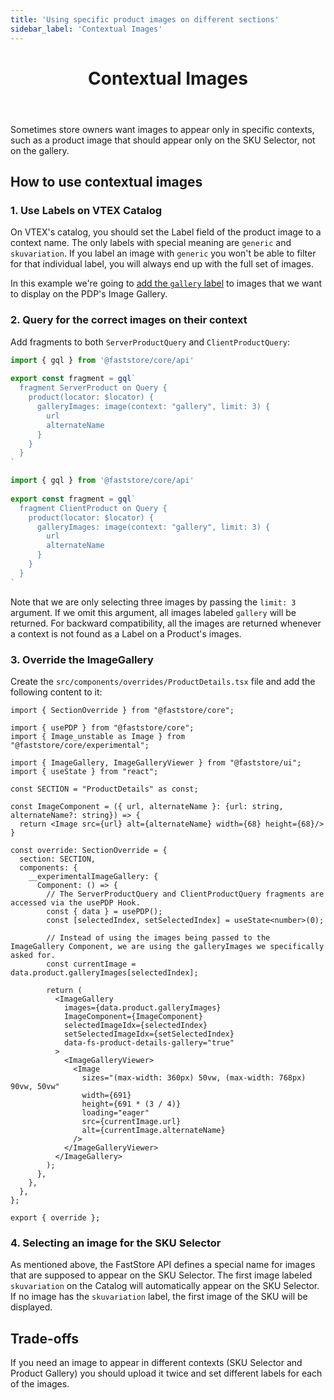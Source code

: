 ```yaml
---
title: 'Using specific product images on different sections'
sidebar_label: 'Contextual Images'
---
```


<header>

# Contextual Images

</header>

Sometimes store owners want images to appear only in specific contexts, such as a product image that should appear only on the SKU Selector, not on the gallery.

## How to use contextual images

### 1. Use Labels on VTEX Catalog

On VTEX's catalog, you should set the Label field of the product image to a context name. The only labels with special meaning are `generic` and `skuvariation`. If you label an image with `generic` you won't be able to filter for that individual label, you will always end up with the full set of images. 

In this example we're going to [add the `gallery` label](https://help.vtex.com/en/tracks/catalog-101--5AF0XfnjfWeopIFBgs3LIQ/17PxekVPmVYI4c3OCQ0ddJ#adding-an-image-to-the-sku) to images that we want to display on the PDP's Image Gallery.

### 2. Query for the correct images on their context

Add fragments to both `ServerProductQuery` and `ClientProductQuery`:

```js filename="src/fragments/ServerProduct" copy 
import { gql } from '@faststore/core/api'
 
export const fragment = gql`
  fragment ServerProduct on Query {
    product(locator: $locator) {
      galleryImages: image(context: "gallery", limit: 3) {
        url
        alternateName
      }
    }
  }
`
```

```js
import { gql } from '@faststore/core/api'
 
export const fragment = gql`
  fragment ClientProduct on Query {
    product(locator: $locator) {
      galleryImages: image(context: "gallery", limit: 3) {
        url
        alternateName
      }
    }
  }
`
```

Note that we are only selecting three images by passing the `limit: 3` argument. If we omit this argument, all images labeled `gallery` will be returned. For backward compatibility, all the images are returned whenever a context is not found as a Label on a Product's images.

### 3. Override the ImageGallery

Create the `src/components/overrides/ProductDetails.tsx` file and add the following content to it:

```tsx
import { SectionOverride } from "@faststore/core";

import { usePDP } from "@faststore/core";
import { Image_unstable as Image } from "@faststore/core/experimental";

import { ImageGallery, ImageGalleryViewer } from "@faststore/ui";
import { useState } from "react";

const SECTION = "ProductDetails" as const;

const ImageComponent = ({ url, alternateName }: {url: string, alternateName?: string}) => {
  return <Image src={url} alt={alternateName} width={68} height={68}/>
}

const override: SectionOverride = {
  section: SECTION,
  components: {
    __experimentalImageGallery: {
      Component: () => {
        // The ServerProductQuery and ClientProductQuery fragments are accessed via the usePDP Hook.
        const { data } = usePDP();
        const [selectedIndex, setSelectedIndex] = useState<number>(0);

        // Instead of using the images being passed to the ImageGallery Component, we are using the galleryImages we specifically asked for.  
        const currentImage = data.product.galleryImages[selectedIndex];

        return (
          <ImageGallery
            images={data.product.galleryImages}
            ImageComponent={ImageComponent}
            selectedImageIdx={selectedIndex}
            setSelectedImageIdx={setSelectedIndex}
            data-fs-product-details-gallery="true"
          >
            <ImageGalleryViewer>
              <Image
                sizes="(max-width: 360px) 50vw, (max-width: 768px) 90vw, 50vw"
                width={691}
                height={691 * (3 / 4)}
                loading="eager"
                src={currentImage.url}
                alt={currentImage.alternateName}
              />
            </ImageGalleryViewer>
          </ImageGallery>
        );
      },
    },
  },
};

export { override };
```

### 4. Selecting an image for the SKU Selector

As mentioned above, the FastStore API defines a special name for images that are supposed to appear on the SKU Selector. The first image labeled `skuvariation` on the Catalog will automatically appear on the SKU Selector. If no image has the `skuvariation` label, the first image of the SKU will be displayed.

## Trade-offs

If you need an image to appear in different contexts (SKU Selector and Product Gallery) you should upload it twice and set different labels for each of the images.